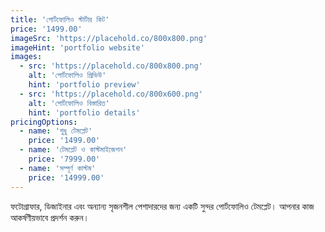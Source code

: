 ```yaml
---
title: 'পোর্টফোলিও স্টার্টার কিট'
price: '1499.00'
imageSrc: 'https://placehold.co/800x800.png'
imageHint: 'portfolio website'
images:
  - src: 'https://placehold.co/800x800.png'
    alt: 'পোর্টফোলিও প্রিভিউ'
    hint: 'portfolio preview'
  - src: 'https://placehold.co/800x600.png'
    alt: 'পোর্টফোলিও বিস্তারিত'
    hint: 'portfolio details'
pricingOptions:
  - name: 'শুধু টেমপ্লেট'
    price: '1499.00'
  - name: 'টেমপ্লেট ও কাস্টমাইজেশন'
    price: '7999.00'
  - name: 'সম্পূর্ণ কাস্টম'
    price: '14999.00'
---
```

ফটোগ্রাফার, ডিজাইনার এবং অন্যান্য সৃজনশীল পেশাদারদের জন্য একটি সুন্দর পোর্টফোলিও টেমপ্লেট। আপনার কাজ আকর্ষণীয়ভাবে প্রদর্শন করুন।